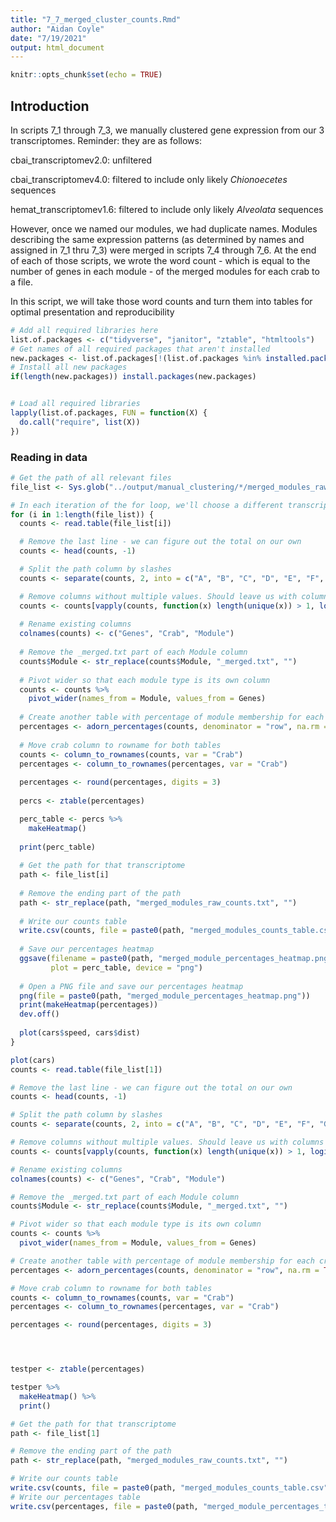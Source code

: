 ```yaml
---
title: "7_7_merged_cluster_counts.Rmd"
author: "Aidan Coyle"
date: "7/19/2021"
output: html_document
---
```


```r
knitr::opts_chunk$set(echo = TRUE)
```

## Introduction

In scripts 7_1 through 7_3, we manually clustered gene expression from our 3 transcriptomes. Reminder: they are as follows:

cbai_transcriptomev2.0: unfiltered

cbai_transcriptomev4.0: filtered to include only likely _Chionoecetes_ sequences

hemat_transcriptomev1.6: filtered to include only likely _Alveolata_ sequences

However, once we named our modules, we had duplicate names. Modules describing the same expression patterns (as determined by names and assigned in 7_1 thru 7_3) were merged in scripts 7_4 through 7_6. At the end of each of those scripts, we wrote the word count - which is equal to the number of genes in each module - of the merged modules for each crab to a file. 

In this script, we will take those word counts and turn them into tables for optimal presentation and reproducibility


```r
# Add all required libraries here
list.of.packages <- c("tidyverse", "janitor", "ztable", "htmltools")
# Get names of all required packages that aren't installed
new.packages <- list.of.packages[!(list.of.packages %in% installed.packages()[, "Package"])]
# Install all new packages
if(length(new.packages)) install.packages(new.packages)


# Load all required libraries
lapply(list.of.packages, FUN = function(X) {
  do.call("require", list(X))
})

```

### Reading in data

```r
# Get the path of all relevant files
file_list <- Sys.glob("../output/manual_clustering/*/merged_modules_raw_counts.txt")

# In each iteration of the for loop, we'll choose a different transcriptome's raw counts to examine, create two neat summary tables - one with percentages, one with counts - and write as CSVs
for (i in 1:length(file_list)) {
  counts <- read.table(file_list[i])

  # Remove the last line - we can figure out the total on our own
  counts <- head(counts, -1)

  # Split the path column by slashes
  counts <- separate(counts, 2, into = c("A", "B", "C", "D", "E", "F", "G"), sep = "/")

  # Remove columns without multiple values. Should leave us with columns for counts, crab, and module type
  counts <- counts[vapply(counts, function(x) length(unique(x)) > 1, logical(1L))]
  
  # Rename existing columns
  colnames(counts) <- c("Genes", "Crab", "Module")
  
  # Remove the _merged.txt part of each Module column
  counts$Module <- str_replace(counts$Module, "_merged.txt", "")
  
  # Pivot wider so that each module type is its own column
  counts <- counts %>%
    pivot_wider(names_from = Module, values_from = Genes)
  
  # Create another table with percentage of module membership for each crab (each crab should sum to 100%)
  percentages <- adorn_percentages(counts, denominator = "row", na.rm = TRUE)
  
  # Move crab column to rowname for both tables
  counts <- column_to_rownames(counts, var = "Crab")
  percentages <- column_to_rownames(percentages, var = "Crab")
  
  percentages <- round(percentages, digits = 3)
  
  percs <- ztable(percentages)

  perc_table <- percs %>%
    makeHeatmap()
  
  print(perc_table)
  
  # Get the path for that transcriptome
  path <- file_list[i]
  
  # Remove the ending part of the path
  path <- str_replace(path, "merged_modules_raw_counts.txt", "")
  
  # Write our counts table
  write.csv(counts, file = paste0(path, "merged_modules_counts_table.csv"))
  
  # Save our percentages heatmap
  ggsave(filename = paste0(path, "merged_module_percentages_heatmap.png"),
         plot = perc_table, device = "png")
  
  # Open a PNG file and save our percentages heatmap
  png(file = paste0(path, "merged_module_percentages_heatmap.png"))
  print(makeHeatmap(percentages))
  dev.off()
  
  plot(cars$speed, cars$dist)
}

plot(cars)
counts <- read.table(file_list[1])

# Remove the last line - we can figure out the total on our own
counts <- head(counts, -1)

# Split the path column by slashes
counts <- separate(counts, 2, into = c("A", "B", "C", "D", "E", "F", "G"), sep = "/")

# Remove columns without multiple values. Should leave us with columns for counts, crab, and module type
counts <- counts[vapply(counts, function(x) length(unique(x)) > 1, logical(1L))]

# Rename existing columns
colnames(counts) <- c("Genes", "Crab", "Module")

# Remove the _merged.txt part of each Module column
counts$Module <- str_replace(counts$Module, "_merged.txt", "")

# Pivot wider so that each module type is its own column
counts <- counts %>%
  pivot_wider(names_from = Module, values_from = Genes)

# Create another table with percentage of module membership for each crab (each crab should sum to 100%)
percentages <- adorn_percentages(counts, denominator = "row", na.rm = TRUE)

# Move crab column to rowname for both tables
counts <- column_to_rownames(counts, var = "Crab")
percentages <- column_to_rownames(percentages, var = "Crab")

percentages <- round(percentages, digits = 3)




testper <- ztable(percentages)

testper %>%
  makeHeatmap() %>%
  print()

# Get the path for that transcriptome
path <- file_list[1]

# Remove the ending part of the path
path <- str_replace(path, "merged_modules_raw_counts.txt", "")

# Write our counts table
write.csv(counts, file = paste0(path, "merged_modules_counts_table.csv"))
# Write our percentages table
write.csv(percentages, file = paste0(path, "merged_module_percentages_table.csv"))

```

